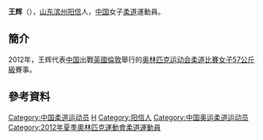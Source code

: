{{Other uses|王辉}}
{{Infobox sportsperson
| headercolor    = #F0E68C
| name           = 王辉
| image          = 
| imagesize      =
| caption        =
| birthname      =
| fullname       =
| nickname       =
| nationality    = 
| residence      =
| birthdate      = {{birth_date_and_age|1984|7|7}}<ref name="伦敦奥运">{{cite web|title=2012伦敦奥运会中国体育代表团成员名录 - 王辉|url=http://2012teamchina.olympic.cn/index.php/personview/persons/16350|accessdate=2012-07-17|archive-date=2012-08-01|archive-url=https://web.archive.org/web/20120801021522/http://2012teamchina.olympic.cn/index.php/personview/persons/16350|dead-url=no}}{{zh-cn}}</ref>
| birthplace     = {{CHN}}[[山东省|山东省]][[滨州市|滨州市]][[阳信县|阳信县]]
| height         = {{height|m=1.66}}<ref name="伦敦奥运"/>
| weight         = {{weight|kg=57}}<ref name="伦敦奥运"/>
| website        = 
| country        = {{CHN}}
| sport          = 女子[[柔道|柔道]]
| collegeteam    =
| club           =
| team           =
| turnedpro      =
| coach          = [[王晓明|王晓明]]<ref name="伦敦奥运"/>
| retired        =
| coaching       =
| worlds         =
| regionals      =
| nationals      =
| olympics       =
| paralympics    =
| highestranking =
| pb             =
| medaltemplates = 
| show-medals    = yes
}}
'''王辉'''（{{bd|1984年|7月7日}}），[[山东|山东]][[滨州|滨州]][[阳信|阳信]]人，[[中国|中国]]女子[[柔道|柔道]]運動員。

==簡介==
2012年，王辉代表[[2012年夏季奥林匹克运动会中国代表团|中国]]出戰[[英國|英國]][[倫敦|倫敦]]舉行的[[2012年夏季奥林匹克运动会|奥林匹克运动会]][[2012年夏季奧林匹克運動會柔道比賽|柔道比賽]][[2012年夏季奧林匹克運動會柔道比賽－女子57公斤級|女子57公斤級]]賽事。

==參考資料==
{{Reflist}}

{{DEFAULTSORT:Wang Hui}}
[[Category:中国柔道运动员|Category:中国柔道运动员]]
[[Category:王姓|H]]
[[Category:阳信人|Category:阳信人]]
[[Category:中国奥运柔道运动员|Category:中国奥运柔道运动员]]
[[Category:2012年夏季奧林匹克運動會柔道運動員|Category:2012年夏季奧林匹克運動會柔道運動員]]